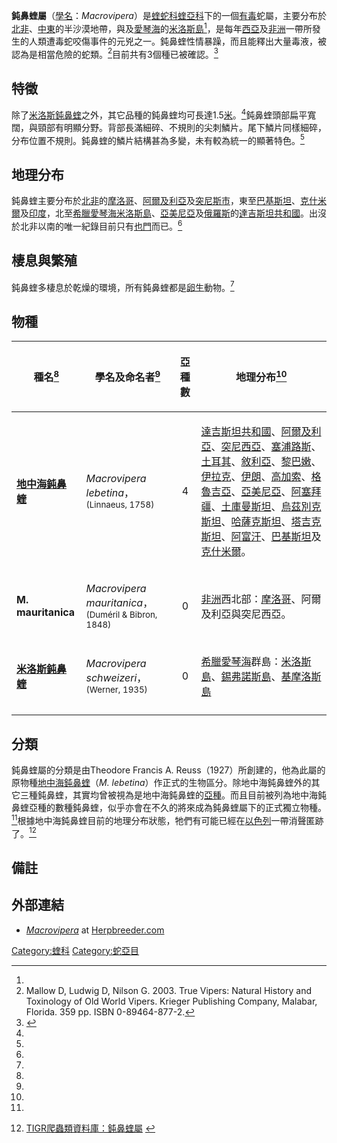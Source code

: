{{Automatic taxobox
| image = Macrovipera lebetina obtusa03.jpg
| image_caption = ''[[Macrovipera_lebetinus|Macrovipera lebetinus]] obtusa''
| taxon = Macrovipera
| authority = Reuss, 1927<ref name="McD99">McDiarmid RW, Campbell JA, Touré T. 1999. Snake Species of the World: A Taxonomic and Geographic Reference, vol. 1. Herpetologists' League. 511 pp. ISBN 1-893777-00-6 (series). ISBN 1-893777-01-4 (volume).</ref>}}

'''鈍鼻蝰屬'''（[[學名|學名]]：''Macrovipera''）是[[蝰蛇科|蝰蛇科]][[蝰亞科|蝰亞科]]下的一個[[毒蛇|有毒]]蛇屬，主要分布於[[北非|北非]]、[[中東|中東]]的半沙漠地帶，與及[[愛琴海|愛琴海]]的[[米洛斯島|米洛斯島]]<ref name="McD99"/>，是每年[[西亞|西亞]]及[[非洲|非洲]]一帶所發生的人類遭毒蛇咬傷事件的元兇之一。鈍鼻蝰性情暴躁，而且能釋出大量毒液，被認為是相當危險的蛇類。<ref name="Mal03">Mallow D, Ludwig D, Nilson G. 2003. True Vipers: Natural History and Toxinology of Old World Vipers. Krieger Publishing Company, Malabar, Florida. 359 pp. ISBN 0-89464-877-2.</ref>目前共有3個種已被確認。<ref name="ITIS">{{ITIS|ID=634425|taxon=''Macrovipera''|year=2006|date=5 August}}</ref>

==特徵==
除了[[米洛斯鈍鼻蝰|米洛斯鈍鼻蝰]]之外，其它品種的鈍鼻蝰均可長達1.5[[米_(單位)|米]]。<ref name="Mal03"/>鈍鼻蝰頭部扁平寬闊，與頸部有明顯分野。背部長滿細碎、不規則的尖刺鱗片。尾下鱗片同樣細碎，分布位置不規則。鈍鼻蝰的鱗片結構甚為多變，未有較為統一的顯著特色。<ref name="Mal03"/>

==地理分布==
鈍鼻蝰主要分布於[[北非|北非]]的[[摩洛哥|摩洛哥]]、[[阿爾及利亞|阿爾及利亞]]及[[突尼斯市|突尼斯市]]，東至[[巴基斯坦|巴基斯坦]]、[[克什米爾|克什米爾]]及[[印度|印度]]，北至[[希臘|希臘]][[愛琴海|愛琴海]][[米洛斯島|米洛斯島]]、[[亞美尼亞|亞美尼亞]]及[[俄羅斯|俄羅斯]]的[[達吉斯坦共和國|達吉斯坦共和國]]。出沒於北非以南的唯一紀錄目前只有[[也門|也門]]而已。<ref name="Mal03"/>

==棲息與繁殖==
鈍鼻蝰多棲息於乾燥的環境，所有鈍鼻蝰都是[[卵生|卵生]]動物。<ref name="Mal03"/>

==物種==
{|cellspacing=0 cellpadding=2 border=1 style="border-collapse: collapse;"
!bgcolor="#f0f0f0"|種名<ref name="McD99"/>
!bgcolor="#f0f0f0"|學名及命名者<ref name="McD99"/>
!bgcolor="#f0f0f0"|亞種數
!bgcolor="#f0f0f0"|地理分布<ref name="McD99"/>
|-
|'''[[地中海鈍鼻蝰|地中海鈍鼻蝰]]'''
|''Macrovipera lebetina''，<small>(Linnaeus, 1758)</small>
|align="center"|4
|[[達吉斯坦共和國|達吉斯坦共和國]]、[[阿爾及利亞|阿爾及利亞]]、[[突尼西亞|突尼西亞]]、[[塞浦路斯|塞浦路斯]]、[[土耳其|土耳其]]、[[敘利亞|敘利亞]]、[[黎巴嫩|黎巴嫩]]、[[伊拉克|伊拉克]]、[[伊朗|伊朗]]、[[高加索|高加索]]、[[格魯吉亞|格魯吉亞]]、[[亞美尼亞|亞美尼亞]]、[[阿塞拜疆|阿塞拜疆]]、[[土庫曼斯坦|土庫曼斯坦]]、[[烏茲別克斯坦|烏茲別克斯坦]]、[[哈薩克斯坦|哈薩克斯坦]]、[[塔吉克斯坦|塔吉克斯坦]]、[[阿富汗|阿富汗]]、[[巴基斯坦|巴基斯坦]]及[[克什米爾|克什米爾]]。
|-
|'''M. mauritanica'''
|''Macrovipera mauritanica''，<small>(Duméril & Bibron, 1848)</small>
|align="center"|0
|[[非洲|非洲]]西北部：[[摩洛哥|摩洛哥]]、阿爾及利亞與突尼西亞。
|-
|'''[[米洛斯鈍鼻蝰|米洛斯鈍鼻蝰]]'''
|''Macrovipera schweizeri''，<small>(Werner, 1935)</small>
|align="center"|0
|[[希臘|希臘]][[愛琴海|愛琴海]]群島：[[米洛斯島|米洛斯島]]、[[錫弗諾斯島|錫弗諾斯島]]、[[基摩洛斯島|基摩洛斯島]]
|-
|}

==分類==
鈍鼻蝰屬的分類是由Theodore Francis A. Reuss（1927）所創建的，他為此屬的原物種[[地中海鈍鼻蝰|地中海鈍鼻蝰]]（''M. lebetina''）作正式的生物區分。除地中海鈍鼻蝰外的其它三種鈍鼻蝰，其實均曾被視為是地中海鈍鼻蝰的[[亞種|亞種]]。而且目前被列為地中海鈍鼻蝰亞種的數種鈍鼻蝰，似乎亦會在不久的將來成為鈍鼻蝰屬下的正式獨立物種。<ref name="Mal03"/>根據地中海鈍鼻蝰目前的地理分布狀態，牠們有可能已經在[[以色列|以色列]]一帶消聲匿跡了。<ref name="NRDB">{{en}}[http://reptile-database.reptarium.cz/species.php?genus=Macrovipera&species=lebetina TIGR爬蟲類資料庫：鈍鼻蝰屬] {{Wayback|url=http://reptile-database.reptarium.cz/species.php?genus=Macrovipera&species=lebetina |date=20190701112205 }}</ref>

==備註==
{{reflist}}

==外部連結==
{{Commons|Macrovipera}}
* [http://www.herpbreeder.com/worldspecies/Snakes/vipers/macrovipera.htm ''Macrovipera''] at [https://web.archive.org/web/20100329114738/http://www.herpbreeder.com/ Herpbreeder.com]
{{Taxonbar|from=Q1549762}}

[[Category:蝰科|Category:蝰科]]
[[Category:蛇亞目|Category:蛇亞目]]